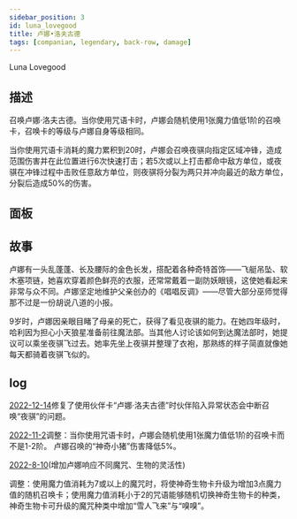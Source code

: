 ```yaml
---
sidebar_position: 3
id: luna_lovegood
title: 卢娜•洛夫古德
tags: [companian, legendary, back-row, damage]
---
```


Luna Lovegood

<!--truncate-->



<CardBasics cardKey={id}/>


## 描述

召唤卢娜·洛夫古德。当你使用咒语卡时，卢娜会随机使用1张魔力值低1阶的召唤卡，召唤卡的等级与卢娜自身等级相同。

当你使用咒语卡消耗的魔力累积到20时，卢娜会召唤夜骐向指定区域冲锋，造成范围伤害并在此位置进行6次快速打击；若5次或以上打击都命中敌方单位，或夜骐在冲锋过程中击败任意敌方单位，则夜骐将分裂为两只并冲向最近的敌方单位，分裂后造成50%的伤害。

## 面板


<LevelComponent/>


<CardDynamicTable cardKey={id}/>


<CardComplexTable cardKey={id}/>


## 故事

卢娜有一头乱蓬蓬、长及腰际的金色长发，搭配着各种奇特首饰——飞艇吊坠、软木塞项链，她喜欢穿着颜色鲜亮的衣服，还常常戴着一副防妖眼镜，这使她看起来非常与众不同。卢娜坚定地维护父亲创办的《唱唱反调》——尽管大部分巫师觉得那不过是一份胡说八道的小报。

9岁时，卢娜因亲眼目睹了母亲的死亡，获得了看见夜骐的能力。在她四年级时，哈利因为担心小天狼星准备前往魔法部。当其他人讨论该如何到达魔法部时，她提议可以乘坐夜骐飞过去。她率先坐上夜骐并整理了衣袍，那熟练的样子简直就像她每天都骑着夜骐飞似的。

## log

[2022-12-14](/blog/221221-update-annc#fix)修复了使用伙伴卡“卢娜·洛夫古德”时伙伴陷入异常状态会中断召唤“夜骐”的问题。

[2022-11-2](/blog/221102-update-annc#adjustment)调整：当你使用咒语卡时，卢娜会随机使用1张魔力值低1阶的召唤卡而不是1-2阶。
卢娜召唤的“神奇小猪”伤害降低5%。

[2022-8-10](/blog/220810-update-annc#adjustment)(增加卢娜响应不同魔咒、生物的灵活性)

调整：使用魔力值消耗为7或以上的魔咒时，将使神奇生物卡升级为增加3点魔力值的随机召唤卡；使用魔力值消耗小于2的咒语能够随机切换神奇生物卡的种类，神奇生物卡可升级的魔咒种类中增加“雪人飞来”与“嗅嗅”。
